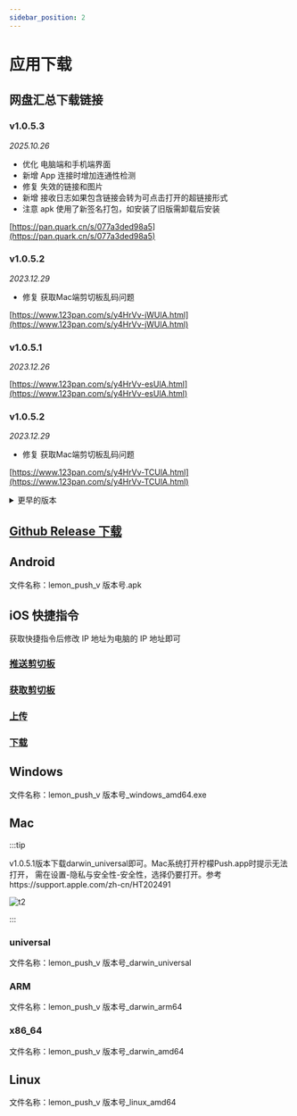 ```yaml
---
sidebar_position: 2
---
```



# 应用下载

## 网盘汇总下载链接

<Tabs>
  <TabItem value="gui" label="图形界面版本" default>

### v1.0.5.3
*2025.10.26*

- 优化 电脑端和手机端界面
- 新增 App 连接时增加连通性检测
- 修复 失效的链接和图片
- 新增 接收日志如果包含链接会转为可点击打开的超链接形式
- 注意 apk 使用了新签名打包，如安装了旧版需卸载后安装

[https://pan.quark.cn/s/077a3ded98a5](https://pan.quark.cn/s/077a3ded98a5)

### v1.0.5.2
*2023.12.29*

- 修复 获取Mac端剪切板乱码问题

[https://www.123pan.com/s/y4HrVv-jWUlA.html](https://www.123pan.com/s/y4HrVv-jWUlA.html)

### v1.0.5.1

*2023.12.26*

[https://www.123pan.com/s/y4HrVv-esUlA.html](https://www.123pan.com/s/y4HrVv-esUlA.html)
  </TabItem>
  <TabItem value="cli" label="命令行版本">

 ### v1.0.5.2 
 *2023.12.29*

- 修复 获取Mac端剪切板乱码问题
  
[https://www.123pan.com/s/y4HrVv-TCUlA.html](https://www.123pan.com/s/y4HrVv-TCUlA.html)
  


  </TabItem>
  
</Tabs>


<details>
  <summary>更早的版本</summary>
  <div>

### v1.0.4

*2023.12.14*

[https://www.123pan.com/s/y4HrVv-fYUlA.html](https://www.123pan.com/s/y4HrVv-fYUlA.html)

### v1.0.3

[https://www.123pan.com/s/y4HrVv-xtulA.html](https://www.123pan.com/s/y4HrVv-xtulA.html)

### v1.0.2

[https://www.123pan.com/s/y4HrVv-WlKlA.html](https://www.123pan.com/s/y4HrVv-WlKlA.html)

### v1.0.1

[https://www.123pan.com/s/y4HrVv-3RKlA.html](https://www.123pan.com/s/y4HrVv-3RKlA.html)

  </div>
</details>

## [Github Release 下载](https://github.com/ishare20/lemonPush/releases)


## Android

文件名称：lemon_push_v 版本号.apk

## iOS 快捷指令

获取快捷指令后修改 IP 地址为电脑的 IP 地址即可

### [推送剪切板](https://www.icloud.com/shortcuts/e4c0de6a7a7d4a52a8e82f108e509475)

### [获取剪切板](https://www.icloud.com/shortcuts/3dc68dccca8c4818982cfbbd5ae89c44)

### [上传](https://www.icloud.com/shortcuts/8d94bfed26364c629bca3780090b43ed)

### [下载](https://www.icloud.com/shortcuts/29e401c2992b4bbd8c0d204f541a5c07)

## Windows

文件名称：lemon_push_v 版本号\_windows_amd64.exe

## Mac
:::tip

v1.0.5.1版本下载darwin_universal即可。Mac系统打开柠檬Push.app时提示无法打开，
需在设置-隐私与安全性-安全性，选择仍要打开。参考https://support.apple.com/zh-cn/HT202491

![t2](https://lemontree.one/sibtools/lemon_push/img/t2.png)

:::



### universal

文件名称：lemon_push_v 版本号_darwin_universal

### ARM

文件名称：lemon_push_v 版本号\_darwin_arm64

### x86_64

文件名称：lemon_push_v 版本号_darwin_amd64

## Linux

文件名称：lemon_push_v 版本号\_linux_amd64
